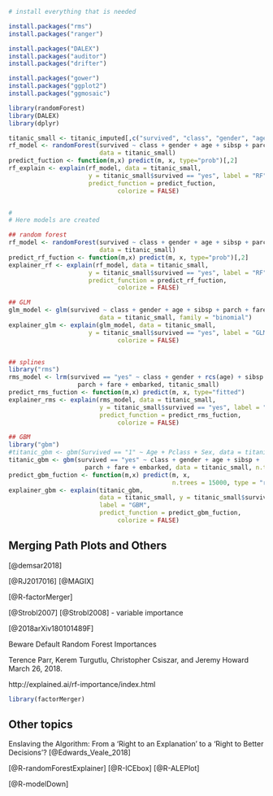 ```r
# install everything that is needed

install.packages("rms")
install.packages("ranger")

install.packages("DALEX")
install.packages("auditor")
install.packages("drifter")

install.packages("gower")
install.packages("ggplot2")
install.packages("ggmosaic")

```


```r
library(randomForest)
library(DALEX)
library(dplyr)

titanic_small <- titanic_imputed[,c("survived", "class", "gender", "age", "sibsp", "parch", "fare", "embarked")]
rf_model <- randomForest(survived ~ class + gender + age + sibsp + parch + fare + embarked, 
                         data = titanic_small)
predict_fuction <- function(m,x) predict(m, x, type="prob")[,2]
rf_explain <- explain(rf_model, data = titanic_small, 
                      y = titanic_small$survived == "yes", label = "RF",
                      predict_function = predict_fuction,
                              colorize = FALSE)


#
# Here models are created

## random forest
rf_model <- randomForest(survived ~ class + gender + age + sibsp + parch + fare + embarked,
                         data = titanic_small)
predict_rf_fuction <- function(m,x) predict(m, x, type="prob")[,2]
explainer_rf <- explain(rf_model, data = titanic_small,
                      y = titanic_small$survived == "yes", label = "RF",
                      predict_function = predict_rf_fuction,
                              colorize = FALSE)

## GLM
glm_model <- glm(survived ~ class + gender + age + sibsp + parch + fare + embarked,
                         data = titanic_small, family = "binomial")
explainer_glm <- explain(glm_model, data = titanic_small,
                      y = titanic_small$survived == "yes", label = "GLM",
                              colorize = FALSE)


## splines
library("rms")
rms_model <- lrm(survived == "yes" ~ class + gender + rcs(age) + sibsp +
                   parch + fare + embarked, titanic_small)
predict_rms_fuction <- function(m,x) predict(m, x, type="fitted")
explainer_rms <- explain(rms_model, data = titanic_small,
                         y = titanic_small$survived == "yes", label = "RMS",
                         predict_function = predict_rms_fuction,
                              colorize = FALSE)

## GBM
library("gbm")
#titanic_gbm <- gbm(Survived == "1" ~ Age + Pclass + Sex, data = titanic_small, n.trees = 1000)
titanic_gbm <- gbm(survived == "yes" ~ class + gender + age + sibsp +
                     parch + fare + embarked, data = titanic_small, n.trees = 15000)
predict_gbm_fuction <- function(m,x) predict(m, x,
                                             n.trees = 15000, type = "response")
explainer_gbm <- explain(titanic_gbm,
                         data = titanic_small, y = titanic_small$survived == "yes",
                         label = "GBM",
                         predict_function = predict_gbm_fuction,
                              colorize = FALSE)

```


## Merging Path Plots and Others  {#factorMerger}

[@demsar2018]

[@RJ2017016]
[@MAGIX]






[@R-factorMerger]


[@Strobl2007] 
[@Strobl2008] 
- variable importance

[@2018arXiv180101489F]

Beware Default Random Forest Importances

Terence Parr, Kerem Turgutlu, Christopher Csiszar, and Jeremy Howard
March 26, 2018.

http://explained.ai/rf-importance/index.html



```r
library(factorMerger)
```

## Other topics

Enslaving the Algorithm: From a ‘Right to an Explanation’ to a ‘Right to Better Decisions’?
[@Edwards_Veale_2018]



[@R-randomForestExplainer]
[@R-ICEbox]
[@R-ALEPlot]

[@R-modelDown]

